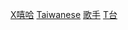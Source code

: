 [[Category:各音樂類型台灣歌手|X嘻哈]]
[[Category:各國嘻哈歌手|Taiwanese]]
[[Category:台灣嘻哈音樂家|歌手]]
[[Category:嘻哈歌手|T台]]